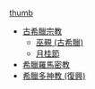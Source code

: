 [[圖像:Bronnikov_gimnpifagoreizev.jpg|thumb]]
*[[古希臘宗教|古希臘宗教]]
**[[巫覡_(古希臘)|巫覡 (古希臘)]]
**[[月桂節|月桂節]]
*[[希臘羅馬密教|希臘羅馬密教]]
*[[希臘多神教_(復興)|希臘多神教 (復興)]]